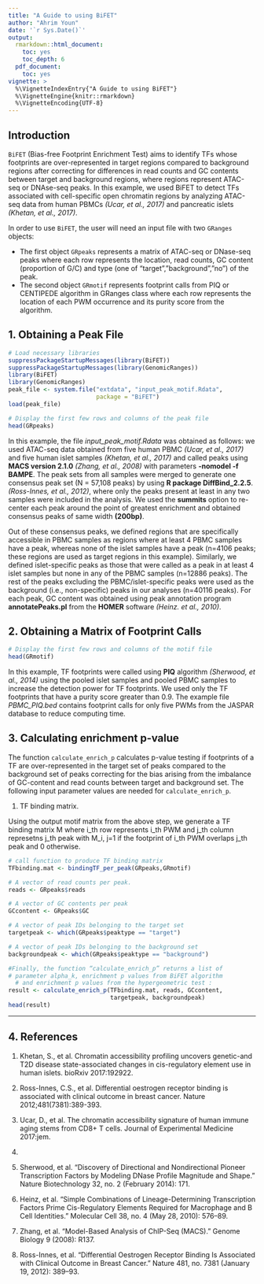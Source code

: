 ```yaml
---
title: "A Guide to using BiFET"
author: "Ahrim Youn"
date: '`r Sys.Date()`'
output:
  rmarkdown::html_document:
    toc: yes
    toc_depth: 6
  pdf_document:
    toc: yes
vignette: >
  %\VignetteIndexEntry{"A Guide to using BiFET"}
  %\VignetteEngine{knitr::rmarkdown}
  %\VignetteEncoding{UTF-8}
---
```


## Introduction

`BiFET` (Bias-free Footprint Enrichment Test) aims to identify TFs whose
footprints are over-represented in target regions compared to background 
regions after correcting for differences in read counts and GC contents between
target and background regions, where regions represent ATAC-seq or DNAse-seq
peaks. In this example, we used BiFET to detect TFs associated with
cell-specific open chromatin regions by analyzing ATAC-seq data from
human PBMCs *(Ucar, et al., 2017)* and pancreatic islets
*(Khetan, et al., 2017)*.

In order to use `BiFET`, the user will need an input file with
 two `GRanges` objects:

* The first object `GRpeaks` represents a matrix of ATAC-seq or DNase-seq
peaks where each row represents the location, read counts,
GC content (proportion of G/C) and type (one of “target”,”background”,”no”)
of the peak. 
* The second object `GRmotif` represents footprint calls from PIQ or
CENTIPEDE algorithm in GRanges class where each row represents the location
of each PWM occurrence and its purity score from the algorithm.     

## 1. Obtaining a Peak File

```r
# Load necessary libraries
suppressPackageStartupMessages(library(BiFET))
suppressPackageStartupMessages(library(GenomicRanges))
library(BiFET)
library(GenomicRanges)
peak_file <- system.file("extdata", "input_peak_motif.Rdata",
                         package = "BiFET")
load(peak_file)

# Display the first few rows and columns of the peak file
head(GRpeaks)

```

In this example, the file *input_peak_motif.Rdata* was obtained
as follows: we used ATAC-seq data obtained from five human PBMC
*(Ucar, et al., 2017)* and five human islet samples *(Khetan, et al., 2017)*
and called peaks using **MACS version 2.1.0** *(Zhang, et al., 2008)* with
parameters **-nomodel -f BAMPE**. The peak sets from all samples were merged
to generate one consensus peak set (N = 57,108 peaks) by using
**R package DiffBind_2.2.5**. *(Ross-Innes, et al., 2012)*, where only the peaks
present at least in any two samples were included in the analysis. 
We used the **summits** option to re-center each peak around the point of
greatest enrichment and obtained consensus peaks of same width **(200bp)**. 

Out of these consensus peaks, we defined regions that are specifically
accessible in PBMC samples as regions where at least 4 PBMC samples have
a peak, whereas none of the islet samples have a peak 
(n=4106 peaks; these regions are used as target regions in this example). 
Similarly, we defined islet-specific peaks as those that were called as 
a peak in at least 4 islet samples but none in any of the 
PBMC samples (n=12886 peaks). The rest of the peaks excluding the 
PBMC/islet-specific peaks were used as the background
(i.e., non-specific) peaks in our analyses (n=40116 peaks). For each peak,
GC content was obtained using peak annotation program 
**annotatePeaks.pl** from the **HOMER** software *(Heinz. et al., 2010)*.

## 2. Obtaining a Matrix of Footprint Calls

```r
# Display the first few rows and columns of the motif file
head(GRmotif)

```

In this example, TF footprints were called using **PIQ** algorithm
*(Sherwood, et al., 2014)* using the pooled islet samples and pooled PBMC
samples to increase the detection power for TF footprints. We used only the
TF footprints that have a purity score greater than 0.9. The example file
*PBMC_PIQ.bed* contains footprint calls for only five PWMs from the
JASPAR database to reduce computing time.

## 3. Calculating enrichment p-value

The function `calculate_enrich_p` calculates p-value testing if footprints
of a TF are over-represented in the target set of peaks compared to the
background set of peaks correcting for the bias arising from the imbalance
of GC-content and read counts between target and background set. The following
input parameter values are needed for `calculate_enrich_p`.

1. TF binding matrix.

Using the output motif matrix from the above step, we generate a TF binding
matrix M where i_th row represents i_th PWM and j_th column represetns j_th
peak with M_i, j=1 if the footprint of i_th PWM overlaps j_th peak and
0 otherwise. 

```r
# call function to produce TF binding matrix
TFbinding.mat <- bindingTF_per_peak(GRpeaks,GRmotif)

# A vector of read counts per peak.
reads <- GRpeaks$reads 

# A vector of GC contents per peak 
GCcontent <- GRpeaks$GC

# A vector of peak IDs belonging to the target set
targetpeak <- which(GRpeaks$peaktype == "target")

# A vector of peak IDs belonging to the background set
backgroundpeak <- which(GRpeaks$peaktype == "background")

#Finally, the function “calculate_enrich_p” returns a list of 
# parameter alpha_k, enrichment p values from BiFET algorithm 
  # and enrichment p values from the hypergeometric test :
result <- calculate_enrich_p(TFbinding.mat, reads, GCcontent,
                             targetpeak, backgroundpeak)
head(result)
```

---

## 4. References

1. Khetan, S., et al. Chromatin accessibility profiling uncovers genetic-and
T2D disease state-associated changes in cis-regulatory element use in human
islets. bioRxiv 2017:192922.

2. Ross-Innes, C.S., et al. Differential oestrogen receptor binding is
associated with clinical outcome in breast cancer. 
Nature 2012;481(7381):389-393.

3. Ucar, D., et al. The chromatin accessibility signature of human immune
aging stems from CD8+ T cells. Journal of Experimental Medicine 2017:jem.
20170416.

4. Sherwood, et al. “Discovery of Directional and Nondirectional Pioneer
Transcription Factors by Modeling DNase Profile Magnitude and Shape.”
Nature Biotechnology 32, no. 2 (February 2014): 171.

5. Heinz, et al. “Simple Combinations of Lineage-Determining Transcription
Factors Prime Cis-Regulatory Elements Required for Macrophage and B Cell 
Identities.” Molecular Cell 38, no. 4 (May 28, 2010): 576–89. 

6. Zhang, et al. “Model-Based Analysis of ChIP-Seq (MACS).” 
Genome Biology 9 (2008): R137. 

7. Ross-Innes, et al. “Differential Oestrogen Receptor Binding Is Associated
with Clinical Outcome in Breast Cancer.” Nature 481, no. 7381 
(January 19, 2012): 389–93. 



